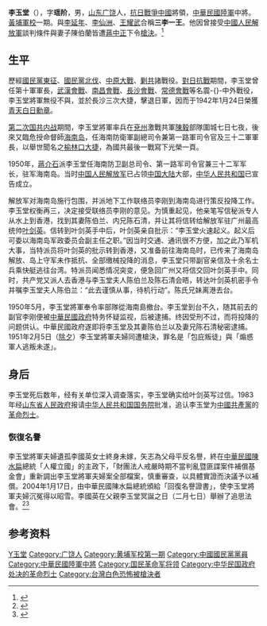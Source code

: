 {{Otheruses|other=名为李玉堂的其他人物|李玉堂}}
{{Infobox_officeholder
| name = 李玉堂
| image name = 
| width = 120
| Sex = 男 
| now = 中華民國軍事將領 
| period = 
| Native place = [[山东省|山东省]][[广饶县|广饶县]]
| date of birth =1899年2月7日
| date of death ={{death date and age|1951|2|5|1899|2|7}}
| place of birth = {{QING}}[[山东省_(清)|山東]] 
| place of death = {{ROC}}[[台北市|台北市]]
| party = {{Kmt}}
| spouse = 陳伯蘭
| allegiance = {{ROC}}
| branch = {{ROCA}}
| rank = [[中將|中將]]
| educate = 
* 黃埔軍校一期<br><span style="color: blue;"></span>
| past = 
* 前海南防衛軍副總司令<br><span style="color: blue;"></span>
}}

'''李玉堂'''（{{bd|1899年|3月18日|1951年|2月5日|catIdx=Li,李}}），字'''瑶阶'''，男，[[山东省|山东]][[广饶县|广饶]]人，[[抗日戰爭|抗日戰爭]][[中华民国|中國]]將領，[[中華民國陸軍|中華民國陸軍]]中將。[[黃埔軍校|黃埔軍校]]一期。與[[李延年_(民国)|李延年]]、[[李仙洲|李仙洲]]、[[王耀武|王耀武]]合稱'''三李一王'''。他因曾接受[[中國人民解放軍|中國人民解放軍]]談判條件與妻子陳伯蘭皆遭[[蔣中正|蔣中正]]下令[[槍決|槍決]]。<ref>{{Cite book|title=中国抗日战争大辞典|author=刘建业主编; 李良志, 陈之中副主编|publisher=北京燕山出版社|year=1997|isbn=|location=北京|pages=}}</ref>

== 生平 ==
歷經[[國民黨東征|國民黨東征]]、[[國民黨北伐|國民黨北伐]]、[[中原大戰|中原大戰]]、[[剿共|剿共]]諸戰役。[[對日抗戰|對日抗戰]]期間，李玉堂曾任第十軍軍長，[[武漢會戰|武漢會戰]]、[[南昌會戰|南昌會戰]]、[[長沙會戰|長沙會戰]]、[[常德會戰|常德會戰]]等名震-{}-中外戰役，李玉堂將軍無役不與，並於長沙三次大捷，擊退日軍，因而于1942年1月24日榮獲[[青天白日勳章|青天白日勳章]]。

[[第二次国共内战|第二次国共内战]]期間，李玉堂將軍率兵在[[兗州戰役|兗州]]激戰共軍[[陳毅|陳毅]]部隊圍城七日七夜，後來又臨危授命督師[[海南岛|海南岛]]，任海南防衛軍副總司令兼第一路軍司令官及三十二軍軍長，以舉世聞名之[[榆林口大捷|榆林口大捷]]，為國共最後一戰寫下光榮一頁。

1950年，[[蔣介石|蔣介石]]派李玉堂任海南防卫副总司令、第一路军司令官兼三十二军军长，驻军海南岛。当时[[中国人民解放军|中国人民解放军]]已占领[[中国大陆|中国大陆]]大部，[[中华人民共和国|中华人民共和国]]已宣告成立。

解放军对海南岛施行包围，并派地下工作联络员李刚到海南岛进行策反投降工作。李玉堂权衡再三，决定接受联络员李刚的意见。为慎重起见，他亲笔写信秘派专人从水上到香港，找到其妻陈伯兰、内兄陈石清，并让其将信转给解放军驻广州最高统帅[[叶剑英|叶剑英]]。信转到叶剑英手中后，叶剑英亲自批示：“李玉堂火速起义。起义后可委以海南岛军政委员会副主任之职。”因当时交通、通讯很不方便，加之此乃军机大事，当特派员将叶剑英的批示转到香港，又准备前往海南岛时，已传来了海南岛解放、岛上守军未作抵抗、全部缴械投降的消息，李玉堂只带副官亲信及十余名士兵乘快艇逃往台湾。特派员闻悉情况突变，便急回广州又将信交回叶剑英手中。同时，共产党又派人去香港与李玉堂夫人陈伯兰及陈石清会晤，转达叶剑英机密手令并嘱李玉堂夫人陈伯兰：“此去谨慎从事，待机行动”。陈氏兄妹离港去台。

1950年5月，李玉堂將軍奉令率部隊從海南島撤台。李玉堂到台不久，随其前去的副官李刚便被[[中華民國政府|中華民國政府]]特务怀疑监视，后被逮捕。终因受刑不过，而将投降的问题供认。中華民國政府遂即将李玉堂及其妻陈伯兰以及妻兄陈石清秘密逮捕。1951年2月5日（[[除夕|除夕]]）李玉堂將軍夫婦同遭槍決，罪名是「包庇叛徒」與「煽惑軍人逃叛未遂」。

== 身后 ==
李玉堂死后数年，经有关单位深入调查落实，李玉堂确实给叶剑英写过信。1983年经[[山东省人民政府|山东省人民政府]]报请[[中华人民共和国国务院|中华人民共和国国务院]]批准，追认李玉堂为[[中國共產黨|中國共產黨]]的[[革命烈士|革命烈士]]。

=== 恢復名譽 ===
李玉堂將軍夫婦遺孤李國英女士終身未嫁，矢志為父母平反名譽，終在[[中華民國|中華民國]][[陳水扁|陳水扁]]總統「人權立國」的主政下，「財團法人戒嚴時期不當判亂暨匪諜案件補償基金會」重新調出李玉堂將軍夫婦案全部檔案，慎重審查，以具體實證而決議予以補償。2004年1月17日，由中華民國陳水扁總統頒給「回復名譽證書」，使李玉堂將軍夫婦沉冤得以昭雪。李國英在父親李玉堂冥誕之日（二月七日）舉辦了追思法會。<ref>{{cite web | url=http://www.president.gov.tw/NEWS/14481 | title=總統出席99年白色恐怖政治受難者紀念追思儀式暨音樂會 | date=2010年7月15日 | website=中華民國總統府 | access-date=2018年3月15日 | archive-date=2019年6月9日 | archive-url=https://web.archive.org/web/20190609123714/https://www.president.gov.tw/NEWS/14481 | dead-url=no }}</ref><ref>{{Cite web |url=http://www.hi-on.org.tw/bulletins.jsp?b_ID=52190 |title=李玉堂追思法會七日台師大舉行 |access-date=2007-11-22 |archive-url=https://web.archive.org/web/20150513033114/http://www.hi-on.org.tw/bulletins.jsp?b_ID=52190 |archive-date=2015-05-13 |dead-url=yes }}</ref>

== 参考资料 ==
{{reflist}}



{{中國國民黨陸軍軍官學校第一期學生}}
{{Authority control}}

{{DEFAULTSORT:Li}}
[[Category:李姓|Y玉堂]]
[[Category:广饶人|Category:广饶人]]
[[Category:黄埔军校第一期|Category:黄埔军校第一期]]
[[Category:中國國民黨黨員|Category:中國國民黨黨員]]
[[Category:中華民國陸軍中將|Category:中華民國陸軍中將]]
[[Category:国民革命军将领|Category:国民革命军将领]]
[[Category:中华民国政府处决的革命烈士|Category:中华民国政府处决的革命烈士]]
[[Category:台灣白色恐怖被槍決者|Category:台灣白色恐怖被槍決者]]